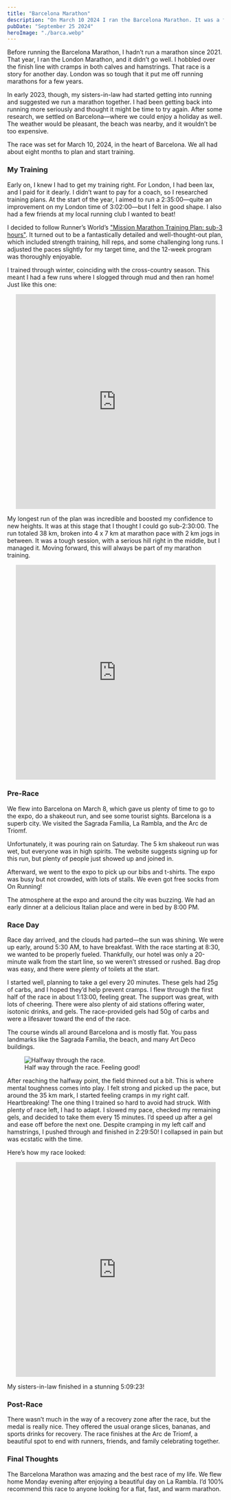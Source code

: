 ```yaml
---
title: "Barcelona Marathon"
description: "On March 10 2024 I ran the Barcelona Marathon. It was a fantastic race with a huge field, great support and a wonderful route."
pubDate: "September 25 2024"
heroImage: "./barca.webp"
---
```

Before running the Barcelona Marathon, I hadn’t run a marathon since 2021. That year, I ran the London Marathon, and it didn’t go well. I hobbled over the finish line with cramps in both calves and hamstrings. That race is a story for another day. London was so tough that it put me off running marathons for a few years.

In early 2023, though, my sisters-in-law had started getting into running and suggested we run a marathon together. I had been getting back into running more seriously and thought it might be time to try again. After some research, we settled on Barcelona—where we could enjoy a holiday as well. The weather would be pleasant, the beach was nearby, and it wouldn’t be too expensive.

The race was set for March 10, 2024, in the heart of Barcelona. We all had about eight months to plan and start training.

### My Training

Early on, I knew I had to get my training right. For London, I had been lax, and I paid for it dearly. I didn’t want to pay for a coach, so I researched training plans. At the start of the year, I aimed to run a 2:35:00—quite an improvement on my London time of 3:02:00—but I felt in good shape. I also had a few friends at my local running club I wanted to beat!

I decided to follow Runner’s World’s ["Mission Marathon Training Plan: sub-3 hours"](https://www.runnersworld.com/uk/training/marathon/a776660/mission-marathon-training-plan-sub-3-hours/). It turned out to be a fantastically detailed and well-thought-out plan, which included strength training, hill reps, and some challenging long runs. I adjusted the paces slightly for my target time, and the 12-week program was thoroughly enjoyable.

I trained through winter, coinciding with the cross-country season. This meant I had a few runs where I slogged through mud and then ran home! Just like this one:
<div style="width: 100%; display: flex; justify-content: center;"> <iframe src='https://connect.garmin.com/modern/activity/embed/13402253511' title='St Albans Running' width='465' height='500' frameborder='0'></iframe> </div>

My longest run of the plan was incredible and boosted my confidence to new heights. It was at this stage that I thought I could go sub-2:30:00. The run totaled 38 km, broken into 4 x 7 km at marathon pace with 2 km jogs in between. It was a tough session, with a serious hill right in the middle, but I managed it. Moving forward, this will always be part of my marathon training.
<div style="width: 100%; display: flex; justify-content: center;"> <iframe src='https://connect.garmin.com/modern/activity/embed/13910367949' title='Derbyshire Dales Running' width='465' height='500' frameborder='0'></iframe> </div>

### Pre-Race

We flew into Barcelona on March 8, which gave us plenty of time to go to the expo, do a shakeout run, and see some tourist sights. Barcelona is a superb city. We visited the Sagrada Família, La Rambla, and the Arc de Triomf.

Unfortunately, it was pouring rain on Saturday. The 5 km shakeout run was wet, but everyone was in high spirits. The website suggests signing up for this run, but plenty of people just showed up and joined in.

Afterward, we went to the expo to pick up our bibs and t-shirts. The expo was busy but not crowded, with lots of stalls. We even got free socks from On Running!

The atmosphere at the expo and around the city was buzzing. We had an early dinner at a delicious Italian place and were in bed by 8:00 PM.
### Race Day

Race day arrived, and the clouds had parted—the sun was shining. We were up early, around 5:30 AM, to have breakfast. With the race starting at 8:30, we wanted to be properly fueled. Thankfully, our hotel was only a 20-minute walk from the start line, so we weren’t stressed or rushed. Bag drop was easy, and there were plenty of toilets at the start.

I started well, planning to take a gel every 20 minutes. These gels had 25g of carbs, and I hoped they’d help prevent cramps. I flew through the first half of the race in about 1:13:00, feeling great. The support was great, with lots of cheering. There were also plenty of aid stations offering water, isotonic drinks, and gels. The race-provided gels had 50g of carbs and were a lifesaver toward the end of the race.

The course winds all around Barcelona and is mostly flat. You pass landmarks like the Sagrada Família, the beach, and many Art Deco buildings.



 <figure className='my-5'>
 <Image src={race} alt="Halfway through the race." />
  <figcaption class="text-xs grey text-center">Half way through the race. Feeling good!</figcaption>
</figure> 


After reaching the halfway point, the field thinned out a bit. This is where mental toughness comes into play. I felt strong and picked up the pace, but around the 35 km mark, I started feeling cramps in my right calf. Heartbreaking! The one thing I trained so hard to avoid had struck. With plenty of race left, I had to adapt. I slowed my pace, checked my remaining gels, and decided to take them every 15 minutes. I’d speed up after a gel and ease off before the next one. Despite cramping in my left calf and hamstrings, I pushed through and finished in 2:29:50! I collapsed in pain but was ecstatic with the time.

Here’s how my race looked:
<div style="width: 100%; display: flex; justify-content: center;"> <iframe src='https://connect.garmin.com/modern/activity/embed/14340231471' title='Barcelona Running' width='465' height='500' frameborder='0'></iframe> </div>

My sisters-in-law finished in a stunning 5:09:23!
### Post-Race

There wasn’t much in the way of a recovery zone after the race, but the medal is really nice. They offered the usual orange slices, bananas, and sports drinks for recovery. The race finishes at the Arc de Triomf, a beautiful spot to end with runners, friends, and family celebrating together.

### Final Thoughts

The Barcelona Marathon was amazing and the best race of my life. We flew home Monday evening after enjoying a beautiful day on La Rambla. I’d 100% recommend this race to anyone looking for a flat, fast, and warm marathon.